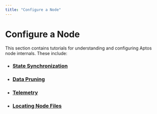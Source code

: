 ```yaml
---
title: "Configure a Node"
---
```


# Configure a Node

This section contains tutorials for understanding and configuring Aptos node internals. These include:

- ### [State Synchronization](configure/state-sync.mdx)
- ### [Data Pruning](configure/data-pruning.mdx)
- ### [Telemetry](configure/telemetry.mdx)
- ### [Locating Node Files](configure/node-files-all-networks.mdx)
